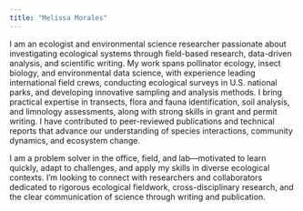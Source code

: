 ```yaml
---
title: "Melissa Morales"
---
```


I am an ecologist and environmental science researcher passionate about investigating ecological systems through field-based research, data-driven analysis, and scientific writing. My work spans pollinator ecology, insect biology, and environmental data science, with experience leading international field crews, conducting ecological surveys in U.S. national parks, and developing innovative sampling and analysis methods. I bring practical expertise in transects, flora and fauna identification, soil analysis, and limnology assessments, along with strong skills in grant and permit writing. I have contributed to peer-reviewed publications and technical reports that advance our understanding of species interactions, community dynamics, and ecosystem change.

I am a problem solver in the office, field, and lab—motivated to learn quickly, adapt to challenges, and apply my skills in diverse ecological contexts. I’m looking to connect with researchers and collaborators dedicated to rigorous ecological fieldwork, cross-disciplinary research, and the clear communication of science through writing and publication.



